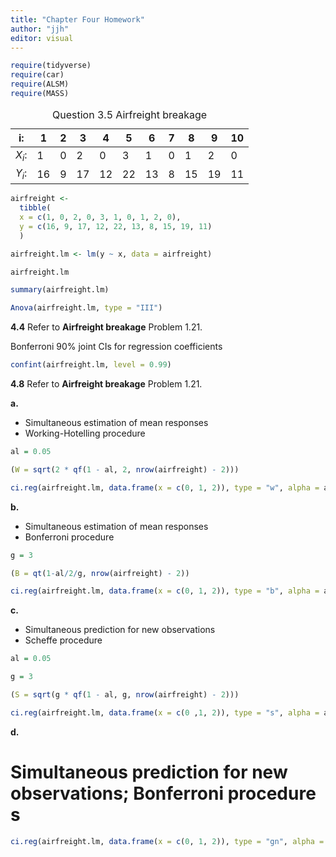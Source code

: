 ```yaml
---
title: "Chapter Four Homework"
author: "jjh"
editor: visual
---
```


```r
require(tidyverse)
require(car)
require(ALSM)
require(MASS)
```

| i:       | 1   | 2   | 3   | 4   | 5   | 6   | 7   | 8   | 9   | 10  |
|----------|-----|-----|-----|-----|-----|-----|-----|-----|-----|-----|
| $X_{i}$: | 1   | 0   | 2   | 0   | 3   | 1   | 0   | 1   | 2   | 0   |
| $Y_{i}$: | 16  | 9   | 17  | 12  | 22  | 13  | 8   | 15  | 19  | 11  |

: Question 3.5 Airfreight breakage

```r
airfreight <-
  tibble(
  x = c(1, 0, 2, 0, 3, 1, 0, 1, 2, 0),
  y = c(16, 9, 17, 12, 22, 13, 8, 15, 19, 11)
  )
```

```r
airfreight.lm <- lm(y ~ x, data = airfreight)
```

```r
airfreight.lm
```

```r
summary(airfreight.lm)
```

```r
Anova(airfreight.lm, type = "III")
```

**4.4** Refer to **Airfreight breakage** Problem 1.21.

Bonferroni 90% joint CIs for regression coefficients

```r
confint(airfreight.lm, level = 0.99)
```

**4.8** Refer to **Airfreight breakage** Problem 1.21.

**a.**

-   Simultaneous estimation of mean responses
-   Working-Hotelling procedure

```r
al = 0.05

(W = sqrt(2 * qf(1 - al, 2, nrow(airfreight) - 2)))

ci.reg(airfreight.lm, data.frame(x = c(0, 1, 2)), type = "w", alpha = al)
```

**b.**

-   Simultaneous estimation of mean responses
-   Bonferroni procedure

```r
g = 3

(B = qt(1-al/2/g, nrow(airfreight) - 2))

ci.reg(airfreight.lm, data.frame(x = c(0, 1, 2)), type = "b", alpha = al)
```

**c.**

-   Simultaneous prediction for new observations
-   Scheffe procedure

```r
al = 0.05

g = 3

(S = sqrt(g * qf(1 - al, g, nrow(airfreight) - 2)))

ci.reg(airfreight.lm, data.frame(x = c(0 ,1, 2)), type = "s", alpha = al)
```

**d.**

# Simultaneous prediction for new observations; Bonferroni procedure s

```r
ci.reg(airfreight.lm, data.frame(x = c(0, 1, 2)), type = "gn", alpha = al)
```
